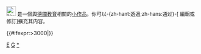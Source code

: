 <div class="notice metadata" id="stub" style="font-size: small;">[[File:Nuvola apps edu miscellaneous.svg|25px]]&nbsp;'''{{PAGENAME}}'''是一個與[[:Category:德國教育|德國教育]]相關的[[Wikipedia:小作品|小作品]]。你可以-{zh-hant:透過;zh-hans:通过}-<span class="plainlinks">[{{fullurl:{{FULLPAGENAME}}|action=edit}} 編輯或修訂]</span>擴充其内容。</div><includeonly>[[Category:德國教育小作品|{{PAGENAME}}]]{{#ifexpr:{{PAGESIZE:{{FULLPAGENAME}}|R}}>3000|[[Category:字数已超过3000字节的小作品|{{PAGENAME}}]]}}</includeonly><noinclude>

[[Category:德國小作品模板|E]]
[[Category:教育小作品模板|G]]
[[Category:德國教育小作品|*]]
</noinclude>